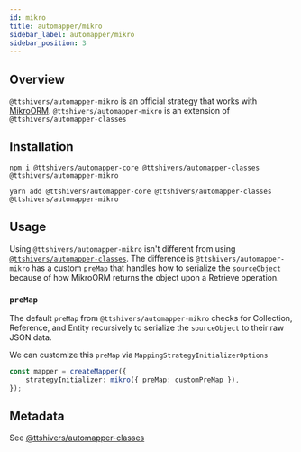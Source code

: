 ```yaml
---
id: mikro
title: automapper/mikro
sidebar_label: automapper/mikro
sidebar_position: 3
---
```


## Overview

`@ttshivers/automapper-mikro` is an official strategy that works with [MikroORM](https://mikro-orm.io/). `@ttshivers/automapper-mikro` is an extension of `@ttshivers/automapper-classes`

## Installation

```shell
npm i @ttshivers/automapper-core @ttshivers/automapper-classes @ttshivers/automapper-mikro
```

```shell
yarn add @ttshivers/automapper-core @ttshivers/automapper-classes @ttshivers/automapper-mikro
```

## Usage

Using `@ttshivers/automapper-mikro` isn't different from using [`@ttshivers/automapper-classes`](./classes#usage). The difference is `@ttshivers/automapper-mikro` has a custom `preMap` that handles how to serialize the `sourceObject` because of how MikroORM returns the object upon a Retrieve operation.

### `preMap`

The default `preMap` from `@ttshivers/automapper-mikro` checks for Collection, Reference, and Entity recursively to serialize the `sourceObject` to their raw JSON data.

We can customize this `preMap` via `MappingStrategyInitializerOptions`

```ts
const mapper = createMapper({
    strategyInitializer: mikro({ preMap: customPreMap }),
});
```

## Metadata

See [@ttshivers/automapper-classes](./classes#metadata)
